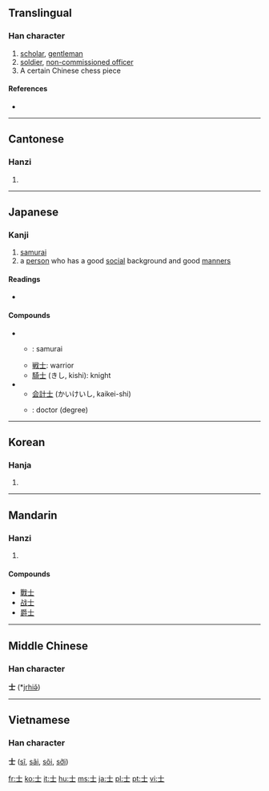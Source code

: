 {{see|土}}
==Translingual==
{{Han stroke|[[Image:士-order.gif]]}}

===Han character===
{{Han char|rn=33|rad=士|as=00|sn=3|four=4010<sub>0</sub>|canj=十一 (JM)|ids=⿱[[十]][[一]]}}

# [[scholar]], [[gentleman]]
# [[soldier]], [[non-commissioned officer]]
# A certain Chinese chess piece

====References====
* {{Han ref|kx=0242.380|dkj=05638|dj=0482.380|hdz=10416.010|uh=58EB|ud=22763|bh=A468|bd=42088}}

----

==Cantonese==

===Hanzi===
{{yue-hanzi|jyut=|y=si6}}

# {{defn|Cantonese}}

----

==Japanese==

===Kanji===
{{ja-kanji|grade=4|rs=士00}}

# [[samurai]]
# a [[person]] who has a good [[social]] background and good [[manner]]s

====Readings====
* {{ja-readings|on=[[し]] (shi), [[じ]] (ji)|kun=[[さむらい]] (samurai), [[つかさ]] (tsukasa)}}

====Compounds====
* {{sense|samurai}}
** {{t+|ja|武士|tr=bushi|sc=Jpan}}: samurai
** [[戦士]]: warrior
** [[騎士]] (きし, kishi): knight
* {{sense|person who has a good social background}}
** [[会計士]] (かいけいし, kaikei-shi)
** {{t-|ja|博士|tr=hakase|sc=Jpan}}: doctor (degree)

----

==Korean==

===Hanja===
{{ko-hanja|hangeul=사|rv=sa|mr=sa}}

# {{defn|Korean}}

----

==Mandarin==

===Hanzi===
{{cmn-hanzi|pin=[[shì]] ([[shi4]])|wg=shih<sup>4</sup>}}

# {{defn|Mandarin}}

====Compounds====
* [[戰士]]
* [[战士]]
* [[爵士]]

----

==Middle Chinese==
===Han character===
'''士''' (*[[jrhiə̌]])<!--asterisk indicates that this is a reconstructed pronuciation-->

----

==Vietnamese==
===Han character===
'''士''' ([[sĩ]], [[sãi]], [[sõi]], [[sỡi]])

[[fr:士]]
[[ko:士]]
[[it:士]]
[[hu:士]]
[[ms:士]]
[[ja:士]]
[[pl:士]]
[[pt:士]]
[[vi:士]]